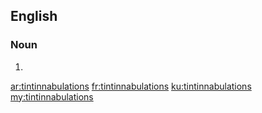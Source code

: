 ==English==

===Noun===
{{head|en|plural}}

# {{plural of|tintinnabulation|lang=en|nocat=1}}

[[ar:tintinnabulations]]
[[fr:tintinnabulations]]
[[ku:tintinnabulations]]
[[my:tintinnabulations]]